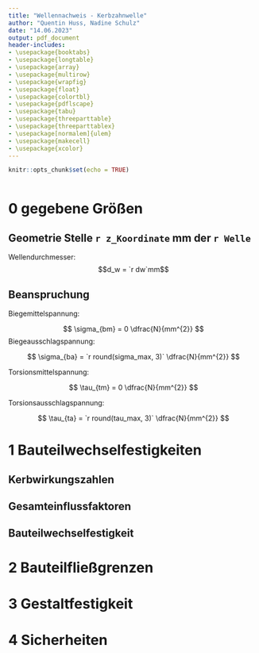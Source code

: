 ```yaml
---
title: "Wellennachweis - Kerbzahnwelle"
author: "Quentin Huss, Nadine Schulz"
date: "14.06.2023"
output: pdf_document
header-includes:
- \usepackage{booktabs}
- \usepackage{longtable}
- \usepackage{array}
- \usepackage{multirow}
- \usepackage{wrapfig}
- \usepackage{float}
- \usepackage{colortbl}
- \usepackage{pdflscape}
- \usepackage{tabu}
- \usepackage{threeparttable}
- \usepackage{threeparttablex}
- \usepackage[normalem]{ulem}
- \usepackage{makecell}
- \usepackage{xcolor}
---
```


```r
knitr::opts_chunk$set(echo = TRUE)
```

```r

```




# 0 gegebene Größen  
## Geometrie Stelle `r z_Koordinate` mm der `r Welle`  
Wellendurchmesser:  
$$d_w = `r dw`mm$$
 
## Beanspruchung  

Biegemittelspannung:

$$
\sigma_{bm} = 0 \dfrac{N}{mm^{2}}
$$ Biegeausschlagspannung:

$$
\sigma_{ba} = `r round(sigma_max, 3)` \dfrac{N}{mm^{2}}
$$

Torsionsmittelspannung:

$$
\tau_{tm} = 0 \dfrac{N}{mm^{2}}
$$

Torsionsausschlagspannung:

$$
\tau_{ta} = `r round(tau_max, 3)` \dfrac{N}{mm^{2}}
$$

# 1 Bauteilwechselfestigkeiten  
## Kerbwirkungszahlen  
\begin{center}
$\beta_{\sigma_b} = `r beta_sigma`$ 
  
$\beta_{\tau} = `r beta_tau`$  
\end{center}  

## Gesamteinflussfaktoren  
\begin{center}

$K_{\sigma ,b} = `r K_ges_sigma`$  

$K_{\tau} = `r K_ges_tau`$

\end{center}

## Bauteilwechselfestigkeit  
\begin{center}

$\sigma_{bWK} = `r sigma_bWK`\ \dfrac{N}{mm^{2}}$

$\tau_{tWK} = `r tau_bWK`\ \dfrac{N}{mm^{2}}$

\end{center}

\pagebreak

# 2 Bauteilfließgrenzen  
\begin{center}  
$\sigma_{bFK} = `r sigma_bFK`\ \dfrac{N}{mm^{2}}$  

$\tau_{tFK} = `r tau_tFK`\ \dfrac{N}{mm^{2}}$  
\end{center}  

# 3 Gestaltfestigkeit  
\begin{center}
$\sigma_{bADK} = `r sigma_bADK`\ \dfrac{N}{mm^{2}}$  

$\tau_{tADK} = `r tau_tADK`\ \dfrac{N}{mm^{2}}$  
\end{center}  

# 4 Sicherheiten  
\begin{center}
$S_F = `r S_F`$  

$S_D = `r S_D`$
\end{center}